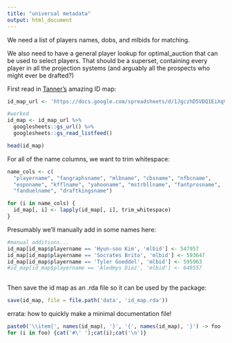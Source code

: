 ```yaml
---
title: "universal metadata"
output: html_document
---
```


We need a list of players names, dobs, and mlbids for matching.

We also need to have a general player lookup for optimal_auction that can be used to select players.  That should be a superset, containing every player in all the projection systems (and arguably all the prospects who might ever be drafted?)

First read in [Tanner's](http://www.smartfantasybaseball.com/tools/) amazing ID map:

```r

id_map_url <- 'https://docs.google.com/spreadsheets/d/1JgczhD5VDQ1EiXqVG-blttZcVwbZd5_Ne_mefUGwJnk'

#worked
id_map <- id_map_url %>%
  googlesheets::gs_url() %>%
  googlesheets::gs_read_listfeed()

head(id_map)

```

For all of the name columns, we want to trim whitespace:
```r

name_cols <- c(
  "playername", "fangraphsname", "mlbname", "cbsname", "nfbcname", 
  "espnname", "kfflname", "yahooname", "mstrbllname", "fantprosname",
  "fanduelname", "draftkingsname")

for (i in name_cols) {
  id_map[, i] <- lapply(id_map[, i], trim_whitespace)
}

```

Presumably we'll manually add in some names here:

```r

#manual additions...
id_map[id_map$playername == 'Hyun-soo Kim', 'mlbid'] <- 547957
id_map[id_map$playername == 'Socrates Brito', 'mlbid'] <- 593647
id_map[id_map$playername == 'Tyler Goeddel', 'mlbid'] <- 595963
#id_map[id_map$playername == 'Aledmys Diaz', 'mlbid'] <- 649557
  
```

Then save the id map as an .rda file so it can be used by the package:

```r

save(id_map, file = file.path('data', 'id_map.rda'))

```

errata: how to quickly make a minimal documentation file!
```r

paste0('\\item{', names(id_map), '}', '{', names(id_map), '}') -> foo
for (i in foo) {cat('#\' ');cat(i);cat('\n')}

```
